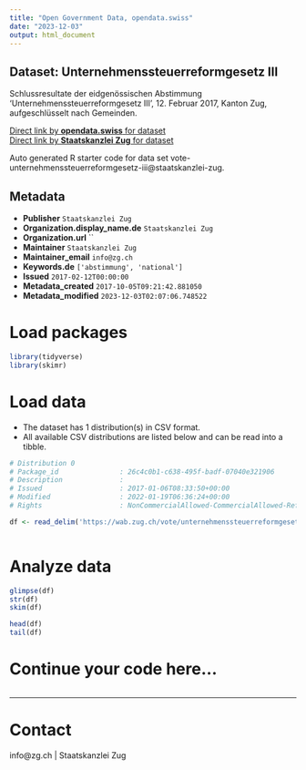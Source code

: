 ```yaml
---
title: "Open Government Data, opendata.swiss"
date: "2023-12-03"
output: html_document
---
```


## Dataset: Unternehmenssteuerreformgesetz III

Schlussresultate der eidgenössischen Abstimmung 'Unternehmenssteuerreformgesetz III', 12. Februar 2017, Kanton Zug, aufgeschlüsselt nach Gemeinden.

[Direct link by **opendata.swiss** for dataset](https://opendata.swiss/de/dataset/unternehmenssteuerreformgesetz-iii1)<br>
[Direct link by **Staatskanzlei Zug** for dataset](https://wab.zug.ch/vote/unternehmenssteuerreformgesetz-iii/data)

Auto generated R starter code for data set vote-unternehmenssteuerreformgesetz-iii@staatskanzlei-zug.

## Metadata

- **Publisher** `Staatskanzlei Zug`
- **Organization.display_name.de** `Staatskanzlei Zug`
- **Organization.url** ``
- **Maintainer** `Staatskanzlei Zug`
- **Maintainer_email** `info@zg.ch`
- **Keywords.de** `['abstimmung', 'national']`
- **Issued** `2017-02-12T00:00:00`
- **Metadata_created** `2017-10-05T09:21:42.881050`
- **Metadata_modified** `2023-12-03T02:07:06.748522`


# Load packages

```r

library(tidyverse)
library(skimr)

```

# Load data

-   The dataset has 1 distribution(s) in CSV format.
-   All available CSV distributions are listed below and can be read into a tibble.

```r

# Distribution 0
# Package_id               : 26c4c0b1-c638-495f-badf-07040e321906
# Description              : 
# Issued                   : 2017-01-06T08:33:50+00:00
# Modified                 : 2022-01-19T06:36:24+00:00
# Rights                   : NonCommercialAllowed-CommercialAllowed-ReferenceRequired

df <- read_delim('https://wab.zug.ch/vote/unternehmenssteuerreformgesetz-iii/data-csv')



```

# Analyze data

```r

glimpse(df)
str(df)
skim(df)

head(df)
tail(df)

```

# Continue your code here...

```r

```

------------------------------------------------------------------------

# Contact

info@zg.ch | Staatskanzlei Zug
